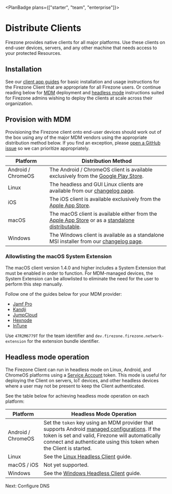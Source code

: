 
<PlanBadge plans={["starter", "team", "enterprise"]}>

# Distribute Clients

</PlanBadge>

Firezone provides native clients for all major platforms. Use these clients on
end-user devices, servers, and any other machine that needs access to your
protected Resources.

## Installation

See our [client app guides](/kb/client-apps) for basic installation and usage
instructions for the Firezone Client that are appropriate for all Firezone
users. Or continue reading below for [MDM](#deploy-with-mdm) deployment and
[headless mode](#headless-mode-operation) instructions suited for Firezone
admins wishing to deploy the clients at scale across their organization.

## Provision with MDM

Provisioning the Firezone client onto end-user devices should work out of the
box using any of the major MDM vendors using the appropriate distribution method
below. If you find an exception, please
[open a GitHub issue](https://www.github.com/firezone/firezone/issues/new/choose)
so we can prioritize appropriately.

| Platform           | Distribution Method                                                                                                                                                  |
| ------------------ | -------------------------------------------------------------------------------------------------------------------------------------------------------------------- |
| Android / ChromeOS | The Android / ChromeOS client is available exclusively from the [Google Play Store](https://play.google.com/store/apps/details?id=dev.firezone.android).             |
| Linux              | The headless and GUI Linux clients are available from our [changelog page](/changelog).                                                                              |
| iOS                | The iOS client is available exclusively from the [Apple App Store](https://apps.apple.com/us/app/firezone/id6443661826).                                             |
| macOS              | The macOS client is available either from the [Apple App Store](https://apps.apple.com/us/app/firezone/id6443661826) or as a [standalone distributable](/changelog). |
| Windows            | The Windows client is available as a standalone MSI installer from our [changelog page](/changelog).                                                                 |

### Allowlisting the macOS System Extension

The macOS client version 1.4.0 and higher includes a System Extension that must
be enabled in order to function. For MDM-managed devices, the System Extension
can be allowlisted to eliminate the need for the user to perform this step
manually.

Follow one of the guides below for your MDM provider:

- [Jamf Pro](https://developer.jamf.com/jamf-pro/docs/kernel-and-system-extensions#system-extensions)
- [Kandji](https://support.kandji.io/kb/system-extensions-overview-and-guide)
- [JumpCloud](https://jumpcloud.com/support/create-mac-system-extension-policy)
- [Hexnode](https://www.hexnode.com/mobile-device-management/help/how-to-configure-system-extensions-on-macos-devices/)
- [InTune](https://learn.microsoft.com/en-us/mem/intune/configuration/kernel-extensions-overview-macos)

Use `47R2M6779T` for the team identifier and
`dev.firezone.firezone.network-extension` for the extension bundle identifier.

## Headless mode operation

The Firezone Client can run in headless mode on Linux, Android, and ChromeOS
platforms using a [Service Account](/kb/authenticate/service-accounts) token.
This mode is useful for deploying the Client on servers, IoT devices, and other
headless devices where a user may not be present to keep the Client
authenticated.

See the table below for achieving headless mode operation on each platform:

| Platform           | Headless Mode Operation                                                                                                                                                                                                                                                               |
| ------------------ | ------------------------------------------------------------------------------------------------------------------------------------------------------------------------------------------------------------------------------------------------------------------------------------- |
| Android / ChromeOS | Set the `token` key using an MDM provider that supports Android [managed configurations](https://developer.android.com/work/managed-configurations). If the token is set and valid, Firezone will automatically connect and authenticate using this token when the Client is started. |
| Linux              | See the [Linux Headless Client](/kb/client-apps/linux-headless-client) guide.                                                                                                                                                                                                         |
| macOS / iOS        | Not yet supported.                                                                                                                                                                                                                                                                    |
| Windows            | See the [Windows Headless Client](/kb/client-apps/windows-headless-client) guide.                                                                                                                                                                                                     |

<NextStep href="/kb/deploy/dns">Next: Configure DNS</NextStep>

<SupportOptions />
